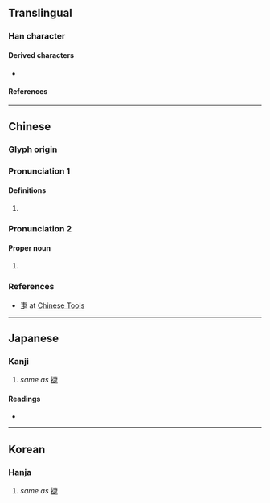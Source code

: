 {{character info/new}}
==Translingual==

===Han character===
{{Han char|rn=103|rad=疋|as=03|sn=8|four=50801|canj=JLYO|ids=}}

====Derived characters====
* {{l|mul|[[倢]], [[啑]], [[婕]], [[崨]], [[𢏵]], [[徢]], [[𢜀]], [[捷]], [[𣶏]], [[𤟃]], [[𨺇]], [[𣄂]], [[㫸]], [[脻]], [[𣓉]], [[𤙶]], [[𬍫]], [[𨓰]], [[𤲣]], [[睫]], [[𥓐]], [[緁]], [[𦑈]], [[䑖]], [[𦩌]], [[蜨]], [[𧚨]], [[誱]], [[䝊]], [[踕]], [[疀]], [[𩗳]], [[𨤴]], [[𦦘]], [[𪖮]], [[𭋄]], [[𨕽]], [[𨎉]], [[𣮌]], [[寁]], [[𡹈]], [[𢈻]], [[萐]], [[箑]], [[𩃖]], [[𦑯]], [[𥵯]]}}

====References====
{{Han ref|kx=0767.190|dkj=21997|dj=1177.200|hdz=42749.040|uh=758C}}

----

==Chinese==
{{zh-forms}}

===Glyph origin===
{{Han etym}}

===Pronunciation 1===
{{zh-pron
|m=jié
|c=zit6,zit3
|mc=y
|oc=y
|ma=
|cat=a
}}

====Definitions====
{{zh-hanzi}}

# {{zh-alt-form|捷}}

===Pronunciation 2===
{{zh-pron
|m=Qiè
|cat=pn
}}

====Proper noun====
{{zh-proper noun}}

# {{surname|lang=zh}}

===References===
* [http://www.chinese-tools.com/tools/sinograms.html?q=%E7%96%8C 疌] at [http://www.chinese-tools.com Chinese Tools]

----

==Japanese==

===Kanji===
{{ja-kanji|grade=|rs=疋03}}

# ''same as'' [[捷]]

====Readings====
* {{ja-readings|on=[[しょう]] (shō), [[そう]] (sō)}}

----

==Korean==

===Hanja===
{{ko-hanja|hangeul=섭|eumhun=|rv=seop|mr=sŏp|y=sep}}

# ''same as'' [[捷]]